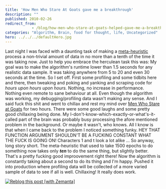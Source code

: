 ```yaml
---
title: 'How Men Who Stare At Goats gave me a breakthrough'
description: ""
published: 2010-02-26
redirect_from: 
            - /blog/how-men-who-stare-at-goats-helped-gave-me-a-breakthrough/swizec/1191
categories: "Algorithm, Brain, food for thought, life, Uncategorized"
hero: ../../../defaultHero.jpg
---
```

Last night I was faced with a daunting task of making a [meta-heuristic](http://en.wikipedia.org/wiki/Metaheuristic "Metaheuristic") process a non-trivial amount of data in no more than a tenth of the time it was taking now. Just to help you embrace the herculean task this was: My goal was to make the algorithm&#x27;s runtime lower than 1.5 seconds for any realistic data sample. It was taking anywhere from 5 to 20 and even 30 seconds at the time. So I set off. First some profiling and some tidbits here and there, then tweaking and poking and yanking and scraping code for _hours upon hours upon hours._ Nothing, no increase in performance. Nothing even remote to sane behaviour at all. Even though the algorithm was working, my debugging/profiling data wasn&#x27;t making any sense. And I said fuck this shit and went to chillax and rest my mind over [Men Who Stare at Goats](http://www.amazon.com/Men-Who-Stare-at-Goats/dp/0330375482%3FSubscriptionId%3D0G81C5DAZ03ZR9WH9X82%26tag%3Dzemanta-20%26linkCode%3Dxm2%26camp%3D2025%26creative%3D165953%26creativeASIN%3D0330375482 "Men Who Stare at Goats") for two hours. There were some good laughs and some pretty good chillaxing being done. My I-don&#x27;t-know-which-exactly-or-what&#x27;s-it-called part of the brain was probably busy processing the afore mentioned problem in the background. Or maybe it wasn&#x27;t, who knows. All I know is that when I came back to the problem I noticed something funky. HEY THAT FUNCTION ARGUMENT SHOULDN&#x27;T BE A FUCKING CONSTANT WHAT THE FUCK IS GOING ON! Characters 1 and t look a lot alike ... So anyway, long story short. The meta-heuristic that used to take 1500 epochs to do something now takes only _**ten**_ to do the same thing, but slightly better. That&#x27;s a pretty fucking good improovement right there! Now the algorithm is constantly taking about a second to do its thing and I&#x27;m happy. Pushed it into production where profiling data will be collected of a more varied sample of data to see if all is well. Chillaxing! It really does work.

[![Reblog this post [with Zemanta]](http://img.zemanta.com/reblog_e.png?x-id=9b21d896-9c08-4f43-8180-2ccdffa12a70)](http://reblog.zemanta.com/zemified/9b21d896-9c08-4f43-8180-2ccdffa12a70/ "Reblog this post [with Zemanta]")

